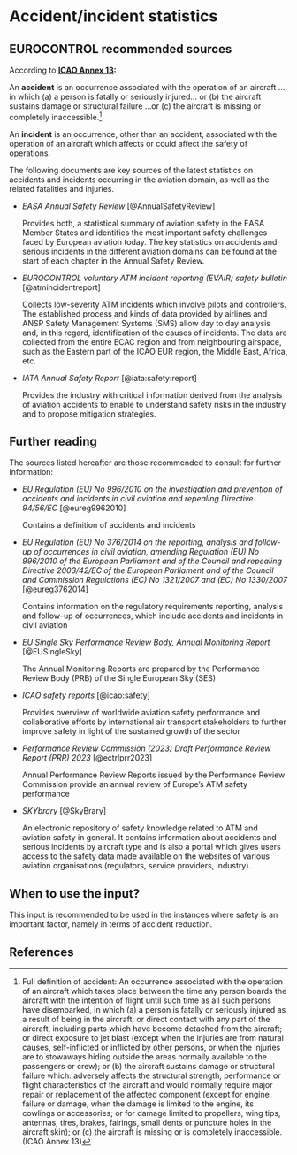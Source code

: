 # Accident/incident statistics {#sec-accident-incident-statistics}

## EUROCONTROL recommended sources

According to **[ICAO Annex 13](https://www.icao.int/safety/airnavigation/aig/pages/documents.aspx):**

An **accident** is an occurrence associated with the operation of an aircraft …, 
in which (a) a person is fatally or seriously injured… or (b) the aircraft sustains
damage or structural failure …or (c) the aircraft is missing or completely inaccessible.^[Full definition of accident: An occurrence associated with the operation of an aircraft which takes place between the time any person boards the aircraft with the intention of flight until such time as all such persons have disembarked, in which (a) a person is fatally or seriously injured as a result of being in the aircraft; or direct contact with any part of the aircraft, including parts which have become detached from the aircraft; or direct exposure to jet blast (except when the injuries are from natural causes, self-inflicted or inflicted by other persons, or when the injuries are to stowaways hiding outside the areas normally available to the passengers or crew); or (b) the aircraft sustains damage or structural failure which: adversely affects the structural strength, performance or flight characteristics of the aircraft and would normally require major repair or replacement of the affected component (except for engine failure or damage, when the damage is limited to the engine, its cowlings or accessories; or for damage limited to propellers, wing tips, antennas, tires, brakes, fairings, small dents or puncture holes in the aircraft skin); or (c) the aircraft is missing or is completely inaccessible. (ICAO Annex 13)]

An **incident** is an occurrence, other than an accident, associated with the 
operation of an aircraft which affects or could affect the safety of operations.

The following documents are key sources of the latest statistics on accidents 
and incidents occurring in the aviation domain, as well as the related fatalities 
and injuries.

* *EASA Annual Safety Review* [@AnnualSafetyReview]

    Provides both, a statistical summary of aviation safety in the EASA Member 
    States and identifies the most important safety challenges faced by European
    aviation today. The key statistics on accidents and serious incidents in the 
    different aviation domains can be found at the start of each chapter in the 
    Annual Safety Review.

* *EUROCONTROL voluntary ATM incident reporting (EVAIR) safety bulletin* [@atmincidentreport]
    
    Collects low-severity ATM incidents which involve pilots and controllers. 
    The established process and kinds of data provided by airlines and ANSP Safety 
    Management Systems (SMS) allow day to day analysis and, in this regard, 
    identification of the causes of incidents. The data are collected from the
    entire ECAC region and from neighbouring airspace, such as the Eastern part 
    of the ICAO EUR region, the Middle East, Africa, etc.

* *IATA Annual Safety Report* [@iata:safety:report]

    Provides the industry with critical information derived from the analysis 
    of aviation accidents to enable to understand safety risks in the industry 
    and to propose mitigation strategies.

## Further reading

The sources listed hereafter are those recommended to consult for further information:

* *EU Regulation (EU) No 996/2010 on the investigation and prevention of accidents and incidents in civil aviation and repealing Directive 94/56/EC* [@eureg9962010]
    
    Contains a definition of accidents and incidents

* *EU Regulation (EU) No 376/2014 on the reporting, analysis and follow-up of occurrences in civil aviation, amending Regulation (EU) No 996/2010 of the European Parliament and of the Council and repealing Directive 2003/42/EC of the European Parliament and of the Council and Commission Regulations (EC) No 1321/2007 and (EC) No 1330/2007* [@eureg3762014]
    
    Contains information on the regulatory requirements reporting, analysis and 
    follow-up of occurrences, which include accidents and incidents in civil aviation

* *EU Single Sky Performance Review Body, Annual Monitoring Report* [@EUSingleSky]
    
    The Annual Monitoring Reports are prepared by the Performance Review Body (PRB) of the Single European Sky (SES)

* *ICAO safety reports* [@icao:safety]
    
    Provides overview of worldwide aviation safety performance and collaborative
    efforts by international air transport stakeholders to further improve safety
    in light of the sustained growth of the sector
    
* *Performance Review Commission (2023) Draft Performance Review Report (PRR) 2023* [@ectrlprr2023]
    
    Annual Performance Review Reports issued by the Performance Review Commission
    provide an annual review of Europe’s ATM safety performance

* *SKYbrary* [@SkyBrary]
    
    An electronic repository of safety knowledge related to ATM and aviation 
    safety in general. It contains information about accidents and serious 
    incidents by aircraft type and is also a portal which gives users access 
    to the safety data made available on the websites of various aviation 
    organisations (regulators, service providers, industry).

## When to use the input?

This input is recommended to be used in the instances where safety is an 
important factor, namely in terms of accident reduction.

## References
